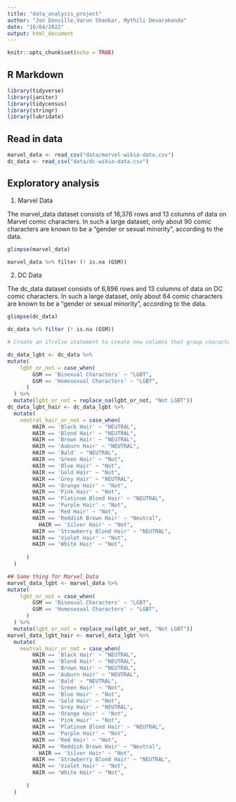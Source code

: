 ```yaml
---
title: "data_analysis_project"
author: "Jon Donville,Varun Shankar, Mythili Devarakonda"
date: "16/04/2022"
output: html_document
---
```


```r
knitr::opts_chunk$set(echo = TRUE)
```

## R Markdown

```r
library(tidyverse)
library(janitor)
library(tidycensus)
library(stringr)
library(lubridate)

```


## Read in data 

```r
marvel_data <- read_csv("data/marvel-wikia-data.csv")
dc_data <- read_csv("data/dc-wikia-data.csv")
```

## Exploratory analysis

1) Marvel Data

The marvel_data dataset consists of 16,376 rows and 13 columns of data on Marvel comic characters. In such a large dataset, only about 90 comic characters are known to be a "gender or sexual minority", according to the data.

``` r

glimpse(marvel_data)

marvel_data %>% filter (! is.na (GSM))

```

2) DC Data

The dc_data dataset consists of 6,896 rows and 13 columns of data on DC comic characters. In such a large dataset, only about 64 comic characters are known to be a "gender or sexual minority", according to the data.

``` r

glimpse(dc_data)

dc_data %>% filter (! is.na (GSM))


```
```r
# Create an if/else statement to create new columns that group characters into LGBT or not, and neutral color hair or not.

dc_data_lgbt <- dc_data %>%  
mutate(
    lgbt_or_not = case_when(
        GSM == 'Bisexual Characters' ~ "LGBT",
        GSM == 'Homosexual Characters' ~ "LGBT",
      )
  ) %>% 
  mutate(lgbt_or_not = replace_na(lgbt_or_not, "Not LGBT"))
dc_data_lgbt_hair <- dc_data_lgbt %>% 
  mutate(
    neutral_hair_or_not = case_when(
        HAIR == 'Black Hair' ~ "NEUTRAL",
        HAIR == 'Blond Hair' ~ "NEUTRAL",
        HAIR == 'Brown Hair' ~ "NEUTRAL",
        HAIR == 'Auburn Hair' ~ "NEUTRAL", 
        HAIR == 'Bald' ~ "NEUTRAL",
        HAIR == 'Green Hair' ~ "Not",
        HAIR == 'Blue Hair' ~ "Not",
        HAIR == 'Gold Hair' ~ "Not", 
        HAIR == 'Grey Hair' ~ "NEUTRAL",
        HAIR == 'Orange Hair' ~ "Not",
        HAIR == 'Pink Hair' ~ "Not",
        HAIR == 'Platinum Blond Hair' ~ "NEUTRAL", 
        HAIR == 'Purple Hair' ~ "Not",
        HAIR == 'Red Hair' ~ "Not",
        HAIR == 'Reddish Brown Hair' ~ "Neutral",
          HAIR == 'Silver Hair' ~ "Not", 
        HAIR == 'Strawberry Blond Hair' ~ "NEUTRAL",
        HAIR == 'Violet Hair' ~ "Not",
        HAIR == 'White Hair' ~ "Not",
        
      )
  ) 

## Same thing for Marvel Data
marvel_data_lgbt <- marvel_data %>%  
mutate(
    lgbt_or_not = case_when(
        GSM == 'Bisexual Characters' ~ "LGBT",
        GSM == 'Homosexual Characters' ~ "LGBT",
      )
  ) %>% 
  mutate(lgbt_or_not = replace_na(lgbt_or_not, "Not LGBT"))
marvel_data_lgbt_hair <- marvel_data_lgbt %>% 
  mutate(
    neutral_hair_or_not = case_when(
        HAIR == 'Black Hair' ~ "NEUTRAL",
        HAIR == 'Blond Hair' ~ "NEUTRAL",
        HAIR == 'Brown Hair' ~ "NEUTRAL",
        HAIR == 'Auburn Hair' ~ "NEUTRAL", 
        HAIR == 'Bald' ~ "NEUTRAL",
        HAIR == 'Green Hair' ~ "Not",
        HAIR == 'Blue Hair' ~ "Not",
        HAIR == 'Gold Hair' ~ "Not", 
        HAIR == 'Grey Hair' ~ "NEUTRAL",
        HAIR == 'Orange Hair' ~ "Not",
        HAIR == 'Pink Hair' ~ "Not",
        HAIR == 'Platinum Blond Hair' ~ "NEUTRAL", 
        HAIR == 'Purple Hair' ~ "Not",
        HAIR == 'Red Hair' ~ "Not",
        HAIR == 'Reddish Brown Hair' ~ "Neutral",
          HAIR == 'Silver Hair' ~ "Not", 
        HAIR == 'Strawberry Blond Hair' ~ "NEUTRAL",
        HAIR == 'Violet Hair' ~ "Not",
        HAIR == 'White Hair' ~ "Not",
        
      )
  ) 

```